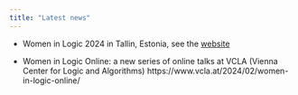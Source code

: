 ```yaml
---
title: "Latest news"
---
```


* Women in Logic 2024 in Tallin, Estonia, see the [website](https://sites.google.com/view/wil24)

* Women in Logic Online: a new series of online talks at VCLA (Vienna Center for Logic and Algorithms)
https://www.vcla.at/2024/02/women-in-logic-online/
